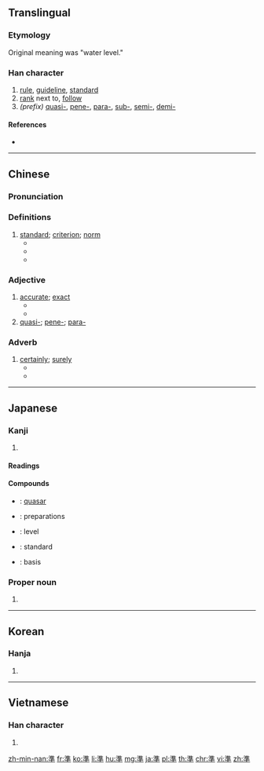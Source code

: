 {{also|准|凖}}
==Translingual==

===Etymology===
{{Han compound|水|隼|c1=s|c2=p|t1=water|ls=psc}}

Original meaning was "water level."

===Han character===
{{Han char|rn=85|rad=水|as=10|sn=13|four=30401|canj=EGJ|ids=⿱淮十}}

# [[rule]], [[guideline]], [[standard]]
# [[rank]] next to, [[follow]]
# ''(prefix)'' [[quasi-]], [[pene-]], [[para-]], [[sub-]], [[semi-]], [[demi-]]

====References====
* {{Han ref|kx=0639.240|dkj=17934|dj=1046.150|hdz=31700.050|uh=6E96|ud=28310|bh=B7C7|bd=47047}}

----

==Chinese==
{{zh-forms|t2=准|s=准}}

===Pronunciation===
{{zh-pron
|m=zhǔn
|c=zeon2,zyut3
|h=pfs=chún
|md=
|mn=chún
|w=
|mc=y
|oc=y
|cat=n,a,adv
}}

===Definitions===
{{zh-hanzi}}

# [[standard]]; [[criterion]]; [[norm]]
#* {{zh-l|標準|standard, norm}}
#* {{zh-l|準則|standard, norm}}
#* {{zh-l|基準|norm, reference frame}}

===Adjective===
{{zh-adj}}

# [[accurate]]; [[exact]]
#* {{zh-x|這 塊 手錶{biǎo} 很 準。|This watch keeps correct time.}}
#* {{zh-x|他 的 槍法 真 準，一 個 移動 靶 都 沒 有 漏 射。|He is good with a gun, he doesn't miss any moving target.}}
# [[quasi-]]; [[pene-]]; [[para-]]

===Adverb===
{{zh-adv}}

# [[certainly]]; [[surely]]
#* {{zh-x|那 準 不 對。|That is definitely wrong.}}
#* {{zh-x|他 準 是 開玩笑, 要不 就 是 瘋 了。|He '''must''' be joking or else he's mad.}}

----

==Japanese==

===Kanji===
{{ja-kanji|grade=5|rs=水10}}

# {{defn|lang=ja|sort=水10}}

====Readings====
{{ja-readings|goon=[[しゅん]] (shun), [[せち]] (sechi)|kanon=[[しゅん]] (shun), [[せつ]] (setsu)|kanyoon=[[じゅん]] (jun)|kun=[[ひとしい]] (hitoshii), [[みずもり]] (mizumori), [[のり]] (nori)}}

====Compounds====
{{der-top|Compounds}}
* {{ja-r|準星|じゅんせい}}: [[quasar]]
* {{ja-r|準備|じゅんび}}: preparations
* {{ja-r|水準|すいじゅん}}: level
* {{ja-r|標準|ひょうじゅん}}: standard
* {{ja-r|基準|きじゅん}}: basis
{{der-bottom}}

===Proper noun===
{{ja-pos|proper|ひとし}}

# {{given name|male|lang=ja|sort=ひとし}}

----

==Korean==

===Hanja===
{{ko-hanja|hangeul=[[준]], [[절]]|eumhun=|rv=jun, jeol|mr=chun, chŏl|y=cwun, cel}}

# {{defn|lang=ko|sort=水10}}

----

==Vietnamese==

===Han character===
{{vi-hantu|[[chuẩn]], [[choán]], [[chốn]], [[chủn]], [[trúng]], [[trốn]]|rs=水10}}

# {{defn|lang=vi|sort=水10}}

[[zh-min-nan:準]]
[[fr:準]]
[[ko:準]]
[[li:準]]
[[hu:準]]
[[mg:準]]
[[ja:準]]
[[pl:準]]
[[th:準]]
[[chr:準]]
[[vi:準]]
[[zh:準]]